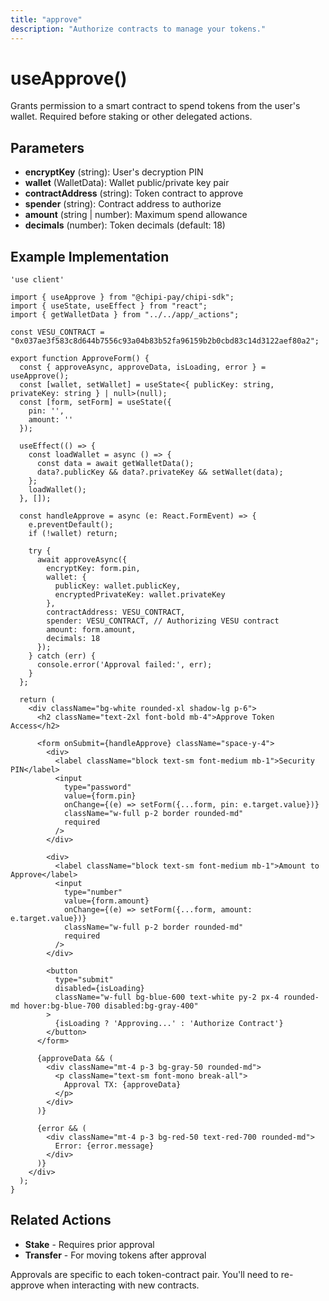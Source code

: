 ```yaml
---
title: "approve"
description: "Authorize contracts to manage your tokens."
---
```


# useApprove()

Grants permission to a smart contract to spend tokens from the user's wallet. Required before staking or other delegated actions.

## Parameters

- **encryptKey** (string): User's decryption PIN
- **wallet** (WalletData): Wallet public/private key pair
- **contractAddress** (string): Token contract to approve
- **spender** (string): Contract address to authorize
- **amount** (string | number): Maximum spend allowance
- **decimals** (number): Token decimals (default: 18)

## Example Implementation

```tsx
'use client'

import { useApprove } from "@chipi-pay/chipi-sdk";
import { useState, useEffect } from "react";
import { getWalletData } from "../../app/_actions";

const VESU_CONTRACT = "0x037ae3f583c8d644b7556c93a04b83b52fa96159b2b0cbd83c14d3122aef80a2";

export function ApproveForm() {
  const { approveAsync, approveData, isLoading, error } = useApprove();
  const [wallet, setWallet] = useState<{ publicKey: string, privateKey: string } | null>(null);
  const [form, setForm] = useState({
    pin: '',
    amount: ''
  });

  useEffect(() => {
    const loadWallet = async () => {
      const data = await getWalletData();
      data?.publicKey && data?.privateKey && setWallet(data);
    };
    loadWallet();
  }, []);

  const handleApprove = async (e: React.FormEvent) => {
    e.preventDefault();
    if (!wallet) return;

    try {
      await approveAsync({
        encryptKey: form.pin,
        wallet: {
          publicKey: wallet.publicKey,
          encryptedPrivateKey: wallet.privateKey
        },
        contractAddress: VESU_CONTRACT,
        spender: VESU_CONTRACT, // Authorizing VESU contract
        amount: form.amount,
        decimals: 18
      });
    } catch (err) {
      console.error('Approval failed:', err);
    }
  };

  return (
    <div className="bg-white rounded-xl shadow-lg p-6">
      <h2 className="text-2xl font-bold mb-4">Approve Token Access</h2>
      
      <form onSubmit={handleApprove} className="space-y-4">
        <div>
          <label className="block text-sm font-medium mb-1">Security PIN</label>
          <input
            type="password"
            value={form.pin}
            onChange={(e) => setForm({...form, pin: e.target.value})}
            className="w-full p-2 border rounded-md"
            required
          />
        </div>

        <div>
          <label className="block text-sm font-medium mb-1">Amount to Approve</label>
          <input
            type="number"
            value={form.amount}
            onChange={(e) => setForm({...form, amount: e.target.value})}
            className="w-full p-2 border rounded-md"
            required
          />
        </div>

        <button 
          type="submit" 
          disabled={isLoading}
          className="w-full bg-blue-600 text-white py-2 px-4 rounded-md hover:bg-blue-700 disabled:bg-gray-400"
        >
          {isLoading ? 'Approving...' : 'Authorize Contract'}
        </button>
      </form>

      {approveData && (
        <div className="mt-4 p-3 bg-gray-50 rounded-md">
          <p className="text-sm font-mono break-all">
            Approval TX: {approveData}
          </p>
        </div>
      )}

      {error && (
        <div className="mt-4 p-3 bg-red-50 text-red-700 rounded-md">
          Error: {error.message}
        </div>
      )}
    </div>
  );
}
```

## Related Actions

- **Stake** - Requires prior approval
- **Transfer** - For moving tokens after approval

<Alert type="info">
Approvals are specific to each token-contract pair. You'll need to re-approve when interacting with new contracts.
</Alert>
